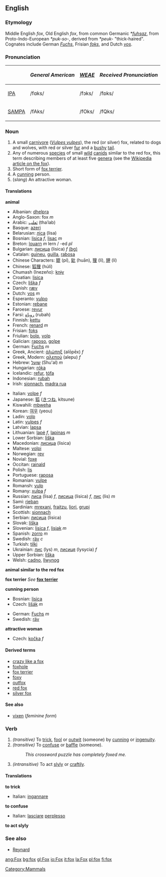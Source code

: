==English==
[[Category:Mammals]]

===Etymology===
Middle English ''fox'', Old English ''fox'', from common Germanic ''*[[fuhsaz]]'', from Proto-Indo-European ''*puk-so-'', derived from ''*peuk-'' "thick-haired".  Cognates include German ''[[Fuchs]]'', Frisian ''[[foks]]'', and Dutch ''[[vos]]''.

=== Pronunciation ===
{| border=1 cellpadding=5
! !! ''General American'' !! ''[[WEAE]]'' !! ''Received Pronunciation''
|-
| [[w:IPA|IPA]] || /fɑks/ || /fɔks/ || /fɒks/
|-
| [[w:SAMPA|SAMPA]] || /fAks/ || /fOks/ || /fQks/
|}

=== Noun ===
{{Wikipediapar|Fox (disambiguation)}}
{{en-noun|fox|foxes}}

# A small [[carnivore]] (''[[Vulpes vulpes]]''), the red (or silver) fox, related to dogs and wolves, with red or silver [[fur]] and a [[bushy]] [[tail]].
# Any of numerous [[species]] of small [[wild]] [[canid]]s similar to the red fox, this term describing members of at least five [[genera]] (see the [[w:Fox|Wikipedia article on the fox]]).
# Short form of [[fox terrier]].
#A [[cunning]] person.
#(''slang'') An attractive woman.

====Translations====

'''animal'''
{{top}}
*Albanian: [[dhelpra]]
*Anglo-Saxon: fox ''m''
*Arabic: [[ثعلب]] (thaʿlab)
*Basque: [[azeri]]
*Belarusian: [[ліса]] (lisa)
*Bosnian: [[lisica]] ''f'', [[lisac]] ''m''
*Breton: [[louarn]] ''m'' lern / -ed ''pl''
*Bulgarian: [[лисица]] (lisica) ''f'' [[:bg:лисица|(bg)]]
*Catalan: [[guineu]], [[guilla]], [[rabosa]]
*Chinese Characters: [[貔]] (pí), [[豼]] (huān), [[狸]] (lí), [[貍]] (lí)
*Chinese: [[狐狸]] (húlí)
*Chumash (Inezeño): [[knɨy]]
*Croatian: [[lisica]]
*Czech: [[liška]] ''f''
*Danish: [[ræv]]
*Dutch: [[vos]] ''m''
*Esperanto: [[vulpo]]
*Estonian: [[rebane]]
*Faroese: [[revur]]
*Farsi: [[روباه]] (rubah)
*Finnish: [[kettu]]
*French: [[renard]] ''m''
*Frisian: [[foks]]
*Friulian: [[bolp]], [[volp]]
*Galician: [[raposo]], [[golpe]]
*German: [[Fuchs]] ''m''
*Greek, Ancient: [[ἀλώπηξ]] (alōpēx) ''f''
*Greek, Modern: [[αλεπού]] (alepu) ''f''
*Hebrew: [[שועל]] (Shu'al) ''m''
*Hungarian: [[róka]]
*Icelandic: [[refur]], [[tófa]]
*Indonesian: [[rubah]]
*Irish: [[sionnach]], [[madra rua]]
{{mid}}
*Italian: [[volpe]] ''f''
*Japanese: [[狐]] ([[きつね]], kitsune)
*Kiswahili: [[mbweha]]
*Korean: [[여우]] (yeou)
*Ladin: [[volp]]
*Latin: [[vulpes]] ''f''
*Latvian: [[lapsa]]
*Lithuanian: [[lapė]] ''f'', [[lapinas]] ''m''
*Lower Sorbian: [[liška]]
*Macedonian: [[лисица]] (lisica)
*Maltese: [[volpi]]
*Norwegian: [[rev]]
*Novial: [[foxe]]
*Occitan: [[rainald]]
*Polish: [[lis]] '' ''
*Portuguese: [[raposa]]
*Romanian: [[vulpe]]
*Romansh: [[vulp]]
*Romany: [[xulpa]] ''f''
*Russian: [[лиса]] (lisa) ''f'', [[лисица]] (lisica) ''f'', [[лис]] (lis) ''m'' 
*Sami: [[rieban]]
*Sardinian: [[mrexani]], [[fraitzu]], [[liori]], [[grupi]]
*Scottish: [[sionnach]]
*Serbian: [[лисица]] (lisica)
*Slovak: [[líška]]
*Slovenian: [[lisica]] ''f'', [[lisjak]] ''m''
*Spanish: [[zorro]] ''m''
*Swedish: [[räv]] ''c''
*Turkish: [[tilki]]
*Ukrainian: [[лис]] (lys) ''m'', [[лисиця]] (lysycia) ''f''
*Upper Sorbian: [[liška]]
*Welsh: [[cadno]], [[llwynog]]
{{bottom}}

'''animal similar to the red fox'''
{{top}}
{{mid}}
{{bottom}}

'''fox terrier'''
''See'' '''[[fox terrier]]'''

'''cunning person'''
{{top}}
*Bosnian: [[lisica]]
*Czech: [[lišák]] ''m''
{{mid}}
*German: [[Fuchs]] ''m''
*Swedish: [[räv]]
{{bottom}}

'''attractive woman'''
{{top}}<!--languages from A to I go here-->
*Czech: [[kočka]] ''f''
{{mid}}<!--languages from J to Z go here-->
{{bottom}}

====Derived terms====
*[[crazy like a fox]]
*[[foxhole]]
*[[fox terrier]]
*[[foxy]]
*[[outfox]]
*[[red fox]]
*[[silver fox]]

====See also====
*[[vixen]] (''feminine form'')

===Verb===
{{en-verb|fox|foxes|foxed|foxing}}

#''(transitive)'' To [[trick]], [[fool]] or [[outwit]] (someone) by [[cunning]] or [[ingenuity]].
#''(transitive)'' To [[confuse]] or [[baffle]] (someone).
#:''This crossword puzzle has completely foxed me.''
#''(intransitive)'' To act [[slyly]] or [[craftily]].


====Translations====
'''to trick'''
{{top}}
*Italian: [[ingannare]]
{{mid}}
{{bottom}}

'''to confuse'''
{{top}}
*Italian: [[lasciare]] [[perplesso]]
{{mid}}
{{bottom}}

'''to act slyly'''
{{top}}
{{mid}}
{{bottom}}


===See also===
*[[Reynard]]

[[ang:Fox]]
[[bg:fox]]
[[gl:Fox]]
[[io:Fox]]
[[it:fox]]
[[la:Fox]]
[[pl:fox]]
[[fi:fox]]